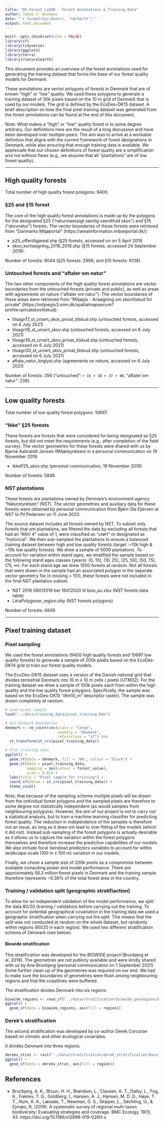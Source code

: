 ```yaml
---
title: "DK Forest LiDAR - Forest Annotations & Training Data"
author: Jakob J. Assmann
date: "`r format(Sys.Date(), '%d/%m/%Y')`"
output: html_document
---
```


```r
knitr::opts_chunk$set(echo = FALSE)
library(sf)
library(tidyverse)
library(ggplot2)
library(terra)
library(rnaturalearth)
```

This document provides an overview of the forest annotations used for generating the 
training dataset that forms the base of our forest quality models for Denmark. 

These annotations are vector polygons of forests in Denmark that are of known 
"high" or "low" quality. We used these polygons to generate a training dataset 
of 30k pixels based on the 10 m grid of Denmark that is used by our models. 
The grid is defined by the EcoDes-DK15 dataset. A brief description on how the
final pixel training dataset was generated from the forest 
annotations can be found at the end of this document. 

Note: What makes a "high" or "low" quality forest is to some degree arbitrary. 
Our definitions here are the result of a long discussion and have been developed over
multiple years. The aim was to arrive at a workable definition that aligns 
with the current framework of forest designations in Denmark, while also ensuring that 
enough training data is available. We appreciate that our chosen definitions of 
forest quality are a simplification and not without flaws (e.g., we assume that 
all "plantations" are of low forest quality). 

---

## High quality forests

Total number of high quality forest polygons: 9400.

### §25 and §15 forest

The core of the high quality forest annotations is made up by the polygons for 
the designated §25 ("naturmaessigt saerlig vaerdifuld skov") and §15 ("skovnatur") forests. 
The vector boundaries of these forests were retrieved from "Danmarks Miljøportal" (https://arealinformation.miljoeportal.dk/):

- p25_offentligareal.shp (§25 forests, accessed on on 5 April 2019
- skov_kortlaegning_2016_2018.shp (§15 forests, accessed 24 September 2019).

Number of forests: 9044 (§25 forests: 2906; and §15 forests: 6138).

### Untouched forests and "aftaler om natur"

The two other components of the high quality forest annotations are vector 
boundaries from the untouched forests (private and public), as well as areas 
with agreements on nature ("aftaler om natur"). The vector boundaries of these
areas were retrieved from "Miljøgis - Ansøgning om skovtilskud for private"  (https://miljoegis3.mim.dk/spatialmapsecure?profile=privatskovtilskud):

- tilsagn17_st_uroert_skov_privat_tilskud.shp (untouched forests, accessed on 6 July 2021)
- tilsagn18_st_uroert_skov.shp (untouched forests, accessed on 6 July 2021)
- tilsagn19_st_uroert_skov_privat_tilskud.shp (untouched forests, accessed on 6 July 2021)
- tilsagn20_st_uroert_skov_privat_tilskud.shp (untouched forests, accessed on 6 July 2021)
- aftale_natur_tinglyst.shp (agreements on nature, accessed on 6 July 2021)

Number of forests: 356 ("untouched": `r 15 + 20 + 37 + 46`; "aftaler om natur": 238).

---

## Low quality forests

Total number of low quality forest polygons: 10697.

### "Ikke" §25 forests

These forests are forests that were considered for being designated as §25 forests,
but did not meet the requirements (e.g., after completion of the field survey).
The vector geometries for these forests were shared with us by Bjarne Aabrandt 
Jensen (Miljøstyrelsen) in a personal communication on 19 November 2019.

- ikkeP25_skov.shp (personal communication, 19 November 2019)

Number of forests: 5848.

### NST plantations 

These forests are plantations owned by Denmark's environment agency "Naturstyrelsen" (NST).
The vector geometries and auxiliary data for these forests were obtained by personal 
communication from Bjørn Ole Ejlersen at NST to Pil Pedersen on 11 June 2020.

The source dataset includes all forests owned by NST. To subset only forests 
that are plantations, we filtered the data by excluding all forests that had 
an "ANV 4" value of 1, were classified as "urørt" or designated as "historical". 
We then sub-sampled the plantations to ensure a balanced training dataset between 
high and low quality forests (target :~10k high & ~10k low quality forests). We drew a sample of 5000 plantations. To account for variation 
within stand ages, we stratified the sample based on the following stand ages 
classes (years): [0, 10], (10, 25], (25, 50], (50, 75], (75, ∞). For each stand 
age we drew 1000 forests at random. Not all forests that were drawn in the sample
had an associated polygon in the separate vector geometry file (n missing = 151), 
these forests were not included in the final NST plantation subset.

- NST  2019 08012019 ber 16012020 til bios_au.xlsx (NST forests data table)
- LitraPolygoner_region.shp (NST forests polygons)

Number of forests: 4849.

---

## Pixel training dataset 

### Pixel sampling

We used the forest annotations (9400 high quality forests and 10697 low
quality forests) to generate a sample of 200k pixels based on the EcoDes-DK14 grid
to train our forest quality models. 

The EcoDes-DK15 dataset uses a version of the Danish national grid that divides 
terrestrial Denmark into 10 m x 10 m cells / pixels (UTM32). 
For the training dataset we drew a sample of 100k pixels each from within 
the high quality and the low quality forest polygons. Specifically, the sample 
was based on the EcoDes-DK15 "dtm10_m" descriptor raster). The sample was drawn 
completely at random.

``` r
# Load pixel sample
load("../data/training_data/pixel_training.Rda")

# Get Denmark boundaries
denmark <- ne_countries(scale = "large", 
                        country = "denmark",
                        returnclass = "sf") %>%
  st_transform(st_crs(pixel_training_data))

# Plot training data
ggplot() +
  geom_sf(data = denmark, fill = "NA", colour = "black") +
  geom_sf(data = pixel_training_data, 
          mapping = aes(colour = forest_value),
          size = 0.01) +
  labs(title = "Pixel sample for training") +
  coord_sf(datum = st_crs(pixel_training_data)) +
  theme_void()
```

Note, that because of the sampling scheme multiple pixels will be drawn from the 
individual forest polygons and the sampled pixels are therefore to some degree 
not statistically independent (as would samples from neighbouring polygons). However, the aim 
of our project is not to carry out a statistical analysis, but to train a 
machine learning classifier for predicting forest quality. The reduction in 
independence of the samples is therefore not an issue, as long as it does not lead
to over fitting of the models (which it did not). Instead sub-sampling of the 
forest polygons is actually desirable as it allows us to capture the variation 
within the forest polygons themselves and therefore increase the predictive 
capabilities of our models. We also include focal (window) predictors variables 
to account for within landscape-scale (100 m x 100 m) variation in our models. 

Finally, we chose a sample size of 200k pixels as a compromise between available
computing power and model performance. There are approximately 56.3 million forest 
pixels in Denmark and the training sample therefore represents ~0.36% of the 
total forest area in the country. 

### Training / validation split (geographic stratifiaction)

To allow for an independent validation of the model performance, we split the
data 80/20 (training / validation) before carrying out the training. To account for potential
geographical covariation in the training data we used a geographic 
stratification when carrying out the split. This means that the split was not 
conducted at random on the whole dataset, but randomly within regions
(80/20 in each region). We used two different stratification schema of Denmark (see below). 

#### Biowide stratification

This stratification was developed for the BIOWIDE project (Brunbjerg et al. 2019).
The geometries are not publicly available and were kindly shared with us by 
Ane Brunbjerg (personal communication on 1 September 2021). Some further clean 
up of the geometries was required on our end. We had to make sure the boundaries of 
geometries were flush among neighbouring regions and that the coastlines were buffered. 

The stratification divides Denmark into six regions. 

``` r
biowide_regions <- read_sf("../data/stratification/biowide_georegions/biowide_zones.shp")
ggplot() +
  geom_sf(data = biowide_regions, aes(fill = region))
```

### Derek's stratification

The second stratification was developed by co-author Derek Corcoran based on 
climatic and other ecological covariates. 

It divides Denmark into three regions. 

```r
dereks_strat <- rast("../data/stratification/derek_stratification/Results_2clim_5soil.tif") %>% as.polygons() %>% st_as_sf(crs = 25832) %>% mutate(region = factor(paste0("Region", Temp)))
ggplot() +
  geom_sf(data = dereks_strat, aes(fill = region))
```

## References

- Brunbjerg, A. K., Bruun, H. H., Brøndum, L., Classen, A. T., Dalby, L., Fog, K., Frøslev, T. G., Goldberg, I., Hansen, A. J., Hansen, M. D. D., Høye, T. T., Illum, A. A., Læssøe, T., Newman, G. S., Skipper, L., Søchting, U., & Ejrnæs, R. (2019). A systematic survey of regional multi-taxon biodiversity: Evaluating strategies and coverage. BMC Ecology, 19(1), 43. https://doi.org/10.1186/s12898-019-0260-x







